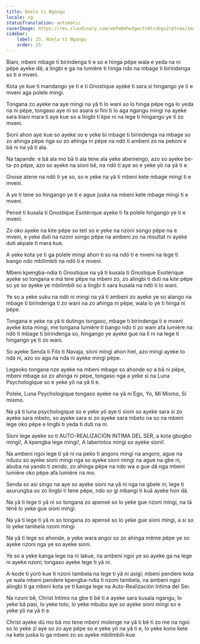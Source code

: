 ```yaml
---
title: Nzela ti Ngangu
locale: sg
statusTranslation: automatic
coverImage: https://res.cloudinary.com/xmfm6mhw3gwctndtcubgx2rptnae/image/upload/v1741354419/small_cover_la_gran_rebelion_28716e29d2.webp
sidebar:
    label: 25. Nzela ti Ngangu
    order: 25
---
```

Biani, mbeni mbage ti birindenga ti e so e hinga pëpe wala e yeda na ni pëpe ayeke dä; a lingbi e ga na lumière ti hinga ndo na mbage ti birindenga so ti e mveni.

Kota ye kue ti mandango ye ti e ti Gnostique ayeke ti sara si hingango ye ti e mveni aga polele mingi.

Tongana zo ayeke na aye mingi na yâ ti lo wani so lo hinga pëpe nga lo yeda na ni pëpe, tongaso aye ni so asara si fini ti lo aga ngangu mingi na ayeke sara biani mara ti aye kue so a lingbi ti kpe ni na lege ti hingango ye ti zo mveni.

Sioni ahon aye kue so ayeke so e yeke bi mbage ti birindenga na mbage so zo ahinga pëpe nga so zo ahinga ni pëpe na ndö ti ambeni zo na pekoni e bâ ni na yâ ti ala.

Na tapande: e bâ ala mo bâ ti ala tene ala yeke abeniengo, azo so ayeke be-ta-zo pëpe, azo so ayeke na sioni bê, na ndö ti aye so e yeke yô na yâ ti e.

Gnose atene na ndö ti ye so, so e yeke na yâ ti mbeni kete mbage mingi ti e mveni.

A ye ti tene so hingango ye ti e ague juska na mbeni kete mbage mingi ti e mveni.

Pensé ti kusala ti Gnostique Esotérique ayeke ti fa polele hingango ye ti e mveni.

Zo oko ayeke na kite pëpe so teti so e yeke na nzoni songo pëpe na e mveni, e yeke duti na nzoni songo pëpe na ambeni zo na résultat ni ayeke duti akpale ti mara kue.

A yeke kota ye ti ga polele mingi ahon ti so na ndö ti e mveni na lege ti bango ndo mbilimbili na ndö ti e mveni.

Mbeni kpengba-ndia ti Gnostique na yâ ti kusala ti Gnostique Esotérique ayeke so tongana e mä tere pëpe na mbeni zo, zo alingbi ti duti na kite pëpe so ye so ayeke ye mbilimbili so a lingbi ti sara kusala na ndö ti lo wani.

Ye so a yeke suku na ndö ni mingi na yâ ti ambeni zo ayeke ye so alango na mbage ti birindenga ti zo wani na zo ahinga ni pëpe, wala lo ye ti hinga ni pëpe.

Tongana e yeke na yâ ti dutingo tongaso, mbage ti birindenga ti e mveni ayeke kota mingi, me tongana lumière ti bango ndo ti zo wani afa lumière na ndö ti mbage ti birindenga so, hingango ye ayeke gue na li ni na lege ti hingango ye ti zo wani.

So ayeke Senda ti Filo ti Navaja, sioni mingi ahon hiel, azo mingi ayeke to nda ni, azo so aga na nda ni ayeke mingi pëpe.

Legeoko tongana nze ayeke na mbeni mbage so ahonde so a bâ ni pëpe, mbeni mbage so zo ahinga ni pëpe, tongaso nga a yeke si na Luna Psychologique so e yeke yô na yâ ti e.

Polele, Luna Psychologique tongaso ayeke na yâ ni Ego, Yo, Mí Mismo, Sí mismo.

Na yâ ti luna psychologique so e yeke yô aye ti sioni so ayeke sara si zo ayeke sara mbeto, so ayeke sara si zo ayeke sara mbeto na so na mbeni lege oko pëpe e lingbi ti yeda ti duti na ni.

Sioni lege ayeke so ti AUTO-REALIZACIÓN INTIMA DEL SER, a kota gbogbo mingi!, A kpengba lege mingi!, A laberintos mingi so ayeke sioni!.

Na ambeni ngoi lege ti yâ ni na peko ti angoro mingi na angoro, ague na nduzu so ayeke sioni mingi nga so ayeke sioni mingi na ague na gbe ni, abuba na yando ti zendo, zo ahinga pëpe na ndo wa a gue dä nga mbeni lumière oko pëpe afa lumière na mo.

Senda so asi singo na aye so ayeke sioni na yâ ni nga na gbele ni; lege ti asurungba so zo lingbi ti tene pëpe, ndo so gi mbangi ti kuâ ayeke hon dä.

Na yâ ti lege ti yâ ni so tongana zo apensé so lo yeke gue nzoni mingi, na tâ tënë lo yeke gue sioni mingi.

Na yâ ti lege ti yâ ni so tongana zo apensé so lo yeke gue sioni mingi, a si so lo yeke tambela nzoni mingi.

Na yâ ti lege so ahonde, a yeke wara angoi so zo ahinga même pëpe ye so ayeke nzoni nga ye so ayeke sioni.

Ye so a yeke kanga lege na ni lakue, na ambeni ngoi ye so ayeke ga na lege ni ayeke nzoni; tongaso ayeke lege ti yâ ni.

A-kode ti yorö kue ti nzoni tambela na lege ti yâ ni asigi; mbeni pendere kota ye wala mbeni pendere kpengba-ndia ti nzoni tambela, na ambeni ngoi alingbi ti ga mbeni kota ye ti kanga lege na Auto-Realización Intima del Ser.

Na nzoni bê, Christ Intimo na gbe ti bê ti e ayeke sara kusala ngangu, lo yeke bâ pasi, lo yeke toto, lo yeke mbubu aye so ayeke sioni mingi so e yeke yô na yâ ti e.

Christ ayeke dü mo bâ mo tene mbeni molenge na yâ ti bê ti zo me na ngoi so lo yeke zi aye so zo aye pëpe so e yeke yô na yâ ti e, lo yeke kono kete na kete juska lo ga mbeni zo so ayeke mbilimbili-kue.

